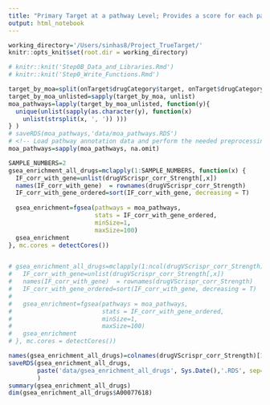 ```yaml
---
title: "Primary Target at a pathway Level; Provides a score for each pathway to be the MOA of a drug"
output: html_notebook
---
```

<!-- This script predicts a Primary Target at a pathwya Level. It next finds the pathways that are most enriched in the genes with high DKS scores. It does this by performing a pathway enrichment test on the ranked gene list by DKS score. The output is a matrix of pathway-level probabilities for each drug to be the primary MOA. This matrix can be used to further produce figures such as supplementary figures 3 and 5. -->

<!-- !Input!-->
<!-- Description                       Object Name-->
<!-- Viability matrix after CRISPR-KO ;onTarget$avana) -->
<!-- Viability after Drug Treatment   ;onTarget$secondary_prism-->
<!-- !Output!-->
<!-- Pathway level probability to be a primary MOA; gsea_enrichment_all_drugs -->

<!-- Set the working Directory -->
```r
working_directory='/Users/sinhas8/Project_TrueTarget/'
knitr::opts_knit$set(root.dir = working_directory)
```

<!-- Uncomment this chunk to make run this script independently run -->
```r
# knitr::knit('Step0B_Data_and_Libraries.Rmd')
# knitr::knit('Step0_Write_Functions.Rmd')
```

<!-- MOA pathway annotation: The code above creates a list called moa_pathways, which contains the pathways that are associated with each MOA (mechanism of action) of a drug. The pathways are split by MOA and then the duplicates are removed. This list is then used in the next chunk of code to run gene enrichment tests on the pathways. -->
```r
target_by_moa=split(onTarget$drugCategory$target, onTarget$drugCategory$moa)
target_by_moa_unlisted=sapply(target_by_moa, unlist)
moa_pathways=lapply(target_by_moa_unlisted, function(y){
  unique(unlist(sapply(as.character(y), function(x)
    unlist(strsplit(x, ', ')) )))
} )
# saveRDS(moa_pathways,'data/moa_pathways.RDS')
# <!-- Load pathway annotation data and perform the needed preprocessing -->
moa_pathways=sapply(moa_pathways, na.omit)
```
<!-- Run gene enrichment (this will take around ~20 mins):: 
This code is running gene enrichment analysis on drugVScrispr_corr_Strength, a matrix that contains the correlation strength between drugs and CRISPR knockouts. The analysis is performed using the fgsea function in the parallel package. The resulting gene enrichment scores for each drug are saved in the object gsea_enrichment_all_drugs, which is then saved to a file called 'data/gsea_enrichment_all_drugs.RDS'. This file can be used later to produce supplementary figures 3 and 5.-->
```r
SAMPLE_NUMBERS=2
gsea_enrichment_all_drugs=mclapply(1:SAMPLE_NUMBERS, function(x) {
  IF_corr_with_gene=unlist(drugVScrispr_corr_Strength[,x])
  names(IF_corr_with_gene)  = rownames(drugVScrispr_corr_Strength)
  IF_corr_with_gene_ordered=sort(IF_corr_with_gene, decreasing = T)
  
  gsea_enrichment=fgsea(pathways = moa_pathways,
                        stats = IF_corr_with_gene_ordered,
                        minSize=1,
                        maxSize=100)
  gsea_enrichment
}, mc.cores = detectCores())


# gsea_enrichment_all_drugs=mclapply(1:ncol(drugVScrispr_corr_Strength), function(x) {
#   IF_corr_with_gene=unlist(drugVScrispr_corr_Strength[,x])
#   names(IF_corr_with_gene)  = rownames(drugVScrispr_corr_Strength)
#   IF_corr_with_gene_ordered=sort(IF_corr_with_gene, decreasing = T)
#   
#   gsea_enrichment=fgsea(pathways = moa_pathways,
#                         stats = IF_corr_with_gene_ordered,
#                         minSize=1,
#                         maxSize=100)
#   gsea_enrichment
# }, mc.cores = detectCores())

names(gsea_enrichment_all_drugs)=colnames(drugVScrispr_corr_Strength)[1:SAMPLE_NUMBERS]
saveRDS(gsea_enrichment_all_drugs,
        paste('data/gsea_enrichment_all_drugs', Sys.Date(),'.RDS', sep='')
        )
summary(gsea_enrichment_all_drugs)
dim(gsea_enrichment_all_drugs$A00077618)
```
